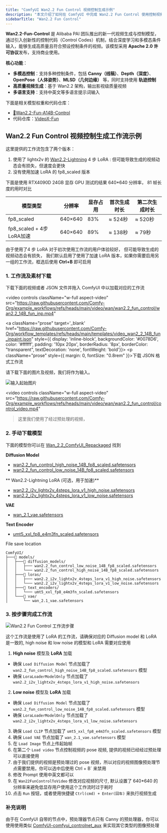 ```yaml
---
title: "ComfyUI Wan2.2 Fun Control 视频控制生成示例"
description: "本文介绍了如何在 ComfyUI 中完成 Wan2.2 Fun Control 使用控制视频来完成视频生成的示例"
sidebarTitle: "Wan2.2 Fun Control"
---
```



**Wan2.2-Fun-Control** 是 Alibaba PAI 团队推出的新一代视频生成与控制模型，通过引入创新性的控制代码（Control Codes）机制，结合深度学习和多模态条件输入，能够生成高质量且符合预设控制条件的视频。该模型采用 **Apache 2.0 许可协议**发布，支持商业使用。

**核心功能**：
- **多模态控制**：支持多种控制条件，包括 **Canny（线稿）**、**Depth（深度）**、**OpenPose（人体姿势）**、**MLSD（几何边缘）** 等，同时支持使用 **轨迹控制**
- **高质量视频生成**：基于 Wan2.2 架构，输出影视级质量视频
- **多语言支持**：支持中英文等多语言提示词输入

下面是相关模型权重和代码仓库：

- [🤗Wan2.2-Fun-A14B-Control](https://huggingface.co/alibaba-pai/Wan2.2-Fun-A14B-Control)
- 代码仓库：[VideoX-Fun](https://github.com/aigc-apps/VideoX-Fun)

<UpdateReminder/>

## Wan2.2 Fun Control 视频控制生成工作流示例

这里提供的工作流包含了两个版本：
1. 使用了 lightx2v 的 [Wan2.2-Lightning](https://huggingface.co/lightx2v/Wan2.2-Lightning) 4 步 LoRA : 但可能导致生成的视频动态会有损失，但速度会更快
2. 没有使用加速 LoRA 的 fp8_scaled 版本

下面是使用 RTX4090D 24GB 显存 GPU 测试的结果 640*640 分辨率， 81 帧长度的用时对比

| 模型类型                 | 分辨率  | 显存占用 | 首次生成时长 | 第二次生成时长 |
| ------------------------ | ------- | -------- | ------------ | -------------- |
| fp8_scaled               | 640×640 | 83%      | ≈ 524秒      | ≈ 520秒        |
| fp8_scaled + 4步LoRA加速 | 640×640 | 89%      | ≈ 138秒      | ≈ 79秒         |

由于使用了4 步 LoRA 对于初次使用工作流的用户体验较好， 但可能导致生成的视频动态会有损失， 我们默认启用了使用了加速 LoRA 版本，如果你需要启用另一组的工作流，框选后使用 **Ctrl+B** 即可启用


### 1. 工作流及素材下载

下载下面的视频或者 JSON 文件并拖入 ComfyUI 中以加载对应的工作流

<video
  controls
  className="w-full aspect-video"
  src="https://raw.githubusercontent.com/Comfy-Org/example_workflows/refs/heads/main/video/wan/wan2.2_fun_control/wan2.2_14B_fun_inp.mp4"
></video>

<a className="prose"  target='_blank'  href="https://raw.githubusercontent.com/Comfy-Org/workflow_templates/refs/heads/main/templates/video_wan2_2_14B_fun_inpaint.json" style={{ display: 'inline-block', backgroundColor: '#0078D6', color: '#ffffff', padding: '10px 20px', borderRadius: '8px', borderColor: "transparent", textDecoration: 'none', fontWeight: 'bold'}}>
    <p className="prose" style={{ margin: 0, fontSize: "0.8rem" }}>下载 JSON 格式工作流</p>
</a>

请下载下面的图片及视频，我们将作为输入。

![输入起始图片](https://raw.githubusercontent.com/Comfy-Org/example_workflows/refs/heads/main/video/wan/wan2.2_fun_control/input.jpg)

<video
  controls
  className="w-full aspect-video"
  src="https://raw.githubusercontent.com/Comfy-Org/example_workflows/refs/heads/main/video/wan/wan2.2_fun_control/control_video.mp4"
></video>

> 这里我们使用了经过预处理的视频， 

### 2. 手动下载模型

下面的模型你可以在 [Wan_2.2_ComfyUI_Repackaged](https://huggingface.co/Comfy-Org/Wan_2.2_ComfyUI_Repackaged) 找到

**Diffusion Model**
- [wan2.2_fun_control_high_noise_14B_fp8_scaled.safetensors](https://huggingface.co/Comfy-Org/Wan_2.2_ComfyUI_Repackaged/resolve/main/split_files/diffusion_models/wan2.2_fun_control_high_noise_14B_fp8_scaled.safetensors)
- [wan2.2_fun_control_low_noise_14B_fp8_scaled.safetensors](https://huggingface.co/Comfy-Org/Wan_2.2_ComfyUI_Repackaged/resolve/main/split_files/diffusion_models/wan2.2_fun_control_low_noise_14B_fp8_scaled.safetensors)

** Wan2.2-Lightning LoRA (可选，用于加速)**
- [wan2.2_i2v_lightx2v_4steps_lora_v1_high_noise.safetensors](https://huggingface.co/Comfy-Org/Wan_2.2_ComfyUI_Repackaged/resolve/main/split_files/loras/wan2.2_i2v_lightx2v_4steps_lora_v1_high_noise.safetensors)
- [wan2.2_i2v_lightx2v_4steps_lora_v1_low_noise.safetensors](https://huggingface.co/Comfy-Org/Wan_2.2_ComfyUI_Repackaged/resolve/main/split_files/loras/wan2.2_i2v_lightx2v_4steps_lora_v1_low_noise.safetensors)

**VAE**
- [wan_2.1_vae.safetensors](https://huggingface.co/Comfy-Org/Wan_2.2_ComfyUI_Repackaged/resolve/main/split_files/vae/wan_2.1_vae.safetensors)

**Text Encoder**   
- [umt5_xxl_fp8_e4m3fn_scaled.safetensors](https://huggingface.co/Comfy-Org/Wan_2.1_ComfyUI_repackaged/resolve/main/split_files/text_encoders/umt5_xxl_fp8_e4m3fn_scaled.safetensors)


File save location

```
ComfyUI/
├───📂 models/
│   ├───📂 diffusion_models/
│   │   ├─── wan2.2_fun_control_low_noise_14B_fp8_scaled.safetensors
│   │   └─── wan2.2_fun_control_high_noise_14B_fp8_scaled.safetensors
│   ├───📂 loras/
│   │   ├─── wan2.2_i2v_lightx2v_4steps_lora_v1_high_noise.safetensors
│   │   └─── wan2.2_i2v_lightx2v_4steps_lora_v1_low_noise.safetensors
│   ├───📂 text_encoders/
│   │   └─── umt5_xxl_fp8_e4m3fn_scaled.safetensors 
│   └───📂 vae/
│       └── wan_2.1_vae.safetensors
```


### 3. 按步骤完成工作流

![Wan2.2 Fun Control 工作流步骤](/images/tutorial/video/wan/wan2_2/wan_2.2_14b_fun_control.jpg)

<Note>
  这个工作流是使用了 LoRA 的工作流，请确保对应的 Diffusion model 和 LoRA 是一致的, high noise 和 low noise 的模型和 LoRA 需要对应使用
</Note>

1. **High noise** 模型及 **LoRA** 加载
  - 确保 `Load Diffusion Model` 节点加载了 `wan2.2_fun_control_high_noise_14B_fp8_scaled.safetensors` 模型
  - 确保 `LoraLoaderModelOnly` 节点加载了 `wan2.2_i2v_lightx2v_4steps_lora_v1_high_noise.safetensors`
2. **Low noise** 模型及 **LoRA** 加载
  - 确保 `Load Diffusion Model` 节点加载了 `wan2.2_fun_control_low_noise_14B_fp8_scaled.safetensors` 模型
  - 确保 `LoraLoaderModelOnly` 节点加载了 `wan2.2_i2v_lightx2v_4steps_lora_v1_low_noise.safetensors`
3. 确保 `Load CLIP` 节点加载了 `umt5_xxl_fp8_e4m3fn_scaled.safetensors` 模型
4. 确保 `Load VAE` 节点加载了 `wan_2.1_vae.safetensors` 模型
5. 在 `Load Image` 节点上传起始帧
6. 在第二个 `Load video` 节点控制视频的 pose 视频, 提供的视频已经经过预处理可以直接使用
7. 由于我们提供的视频是预处理过的 pose 视频，所以对应的视频图像预处理节点需要禁用，你可以选中后使用 Ctrl + B` 来禁用
8. 修改 Prompt 使用中英文都可以
9. 在 `Wan22FunControlToVideo` 修改对应视频的尺寸, 默认设置了 640*640 的分辨率来避免低显存用户使用这个工作流时过于耗时
10. 点击 `Run` 按钮，或者使用快捷键 `Ctrl(cmd) + Enter(回车)` 来执行视频生成

### 补充说明
由于在 ComfyUI 自带的节点中，预处理器节点只有 Canny 的预处理器，你可以使用使用类似 [ComfyUI-comfyui_controlnet_aux](https://github.com/Fannovel16/comfyui_controlnet_aux) 来实现其它类型的图像预处理